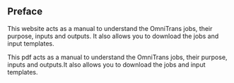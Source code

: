 ## Preface {.unnumbered}

::: {.content-visible when-format="html"}
This website acts as a manual to understand the OmniTrans jobs, their purpose, inputs and outputs. It also allows you to download the jobs and input templates.
:::

::: {.content-visible when-format="pdf"}
This pdf acts as a manual to understand the OmniTrans jobs, their purpose, inputs and outputs.It also allows you to download the jobs and input templates.
:::
